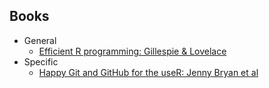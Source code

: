 

## Books

   * General
     + [Efficient R programming: Gillespie & Lovelace](https://bookdown.org/csgillespie/efficientR/)
     
   * Specific
     + [Happy Git and GitHub for the useR: Jenny Bryan et al](http://happygitwithr.com/)